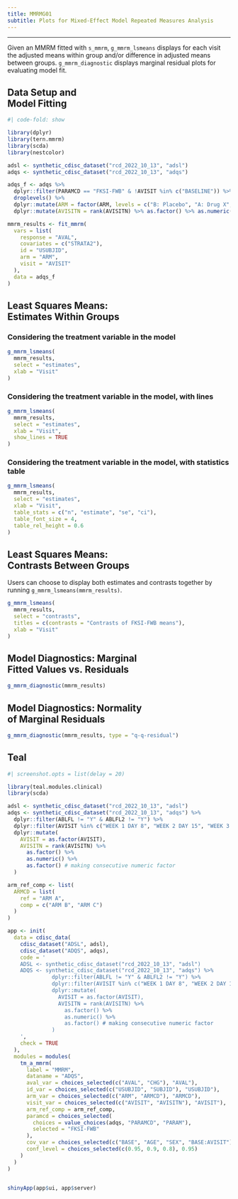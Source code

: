 ```yaml
---
title: MMRMG01
subtitle: Plots for Mixed-Effect Model Repeated Measures Analysis
---
```


------------------------------------------------------------------------

Given an MMRM fitted with `s_mmrm`, `g_mmrm_lsmeans` displays for each visit the adjusted means within group and/or difference in adjusted means between groups.
`g_mmrm_diagnostic` displays marginal residual plots for evaluating model fit.

::: panel-tabset
## Data Setup and <br/> Model Fitting

```r
#| code-fold: show

library(dplyr)
library(tern.mmrm)
library(scda)
library(nestcolor)

adsl <- synthetic_cdisc_dataset("rcd_2022_10_13", "adsl")
adqs <- synthetic_cdisc_dataset("rcd_2022_10_13", "adqs")

adqs_f <- adqs %>%
  dplyr::filter(PARAMCD == "FKSI-FWB" & !AVISIT %in% c("BASELINE")) %>%
  droplevels() %>%
  dplyr::mutate(ARM = factor(ARM, levels = c("B: Placebo", "A: Drug X", "C: Combination"))) %>%
  dplyr::mutate(AVISITN = rank(AVISITN) %>% as.factor() %>% as.numeric() %>% as.factor())

mmrm_results <- fit_mmrm(
  vars = list(
    response = "AVAL",
    covariates = c("STRATA2"),
    id = "USUBJID",
    arm = "ARM",
    visit = "AVISIT"
  ),
  data = adqs_f
)
```

## Least Squares Means: <br/> Estimates Within Groups

### Considering the treatment variable in the model

```r
g_mmrm_lsmeans(
  mmrm_results,
  select = "estimates",
  xlab = "Visit"
)
```

### Considering the treatment variable in the model, with lines

```r
g_mmrm_lsmeans(
  mmrm_results,
  select = "estimates",
  xlab = "Visit",
  show_lines = TRUE
)
```

### Considering the treatment variable in the model, with statistics table

```r
g_mmrm_lsmeans(
  mmrm_results,
  select = "estimates",
  xlab = "Visit",
  table_stats = c("n", "estimate", "se", "ci"),
  table_font_size = 4,
  table_rel_height = 0.6
)
```

## Least Squares Means: <br/> Contrasts Between Groups

Users can choose to display both estimates and contrasts together by running `g_mmrm_lsmeans(mmrm_results)`.

```r
g_mmrm_lsmeans(
  mmrm_results,
  select = "contrasts",
  titles = c(contrasts = "Contrasts of FKSI-FWB means"),
  xlab = "Visit"
)
```

## Model Diagnostics: Marginal <br/> Fitted Values vs. Residuals

```r
g_mmrm_diagnostic(mmrm_results)
```

## Model Diagnostics: Normality <br/> of Marginal Residuals

```r
g_mmrm_diagnostic(mmrm_results, type = "q-q-residual")
```

## Teal

```r
#| screenshot.opts = list(delay = 20)

library(teal.modules.clinical)
library(scda)

adsl <- synthetic_cdisc_dataset("rcd_2022_10_13", "adsl")
adqs <- synthetic_cdisc_dataset("rcd_2022_10_13", "adqs") %>%
  dplyr::filter(ABLFL != "Y" & ABLFL2 != "Y") %>%
  dplyr::filter(AVISIT %in% c("WEEK 1 DAY 8", "WEEK 2 DAY 15", "WEEK 3 DAY 22")) %>%
  dplyr::mutate(
    AVISIT = as.factor(AVISIT),
    AVISITN = rank(AVISITN) %>%
      as.factor() %>%
      as.numeric() %>%
      as.factor() # making consecutive numeric factor
  )

arm_ref_comp <- list(
  ARMCD = list(
    ref = "ARM A",
    comp = c("ARM B", "ARM C")
  )
)

app <- init(
  data = cdisc_data(
    cdisc_dataset("ADSL", adsl),
    cdisc_dataset("ADQS", adqs),
    code = '
    ADSL <- synthetic_cdisc_dataset("rcd_2022_10_13", "adsl")
    ADQS <- synthetic_cdisc_dataset("rcd_2022_10_13", "adqs") %>%
              dplyr::filter(ABLFL != "Y" & ABLFL2 != "Y") %>%
              dplyr::filter(AVISIT %in% c("WEEK 1 DAY 8", "WEEK 2 DAY 15", "WEEK 3 DAY 22")) %>%
              dplyr::mutate(
                AVISIT = as.factor(AVISIT),
                AVISITN = rank(AVISITN) %>%
                  as.factor() %>%
                  as.numeric() %>%
                  as.factor() # making consecutive numeric factor
              )
    ',
    check = TRUE
  ),
  modules = modules(
    tm_a_mmrm(
      label = "MMRM",
      dataname = "ADQS",
      aval_var = choices_selected(c("AVAL", "CHG"), "AVAL"),
      id_var = choices_selected(c("USUBJID", "SUBJID"), "USUBJID"),
      arm_var = choices_selected(c("ARM", "ARMCD"), "ARMCD"),
      visit_var = choices_selected(c("AVISIT", "AVISITN"), "AVISIT"),
      arm_ref_comp = arm_ref_comp,
      paramcd = choices_selected(
        choices = value_choices(adqs, "PARAMCD", "PARAM"),
        selected = "FKSI-FWB"
      ),
      cov_var = choices_selected(c("BASE", "AGE", "SEX", "BASE:AVISIT"), NULL),
      conf_level = choices_selected(c(0.95, 0.9, 0.8), 0.95)
    )
  )
)


shinyApp(app$ui, app$server)
```
:::
